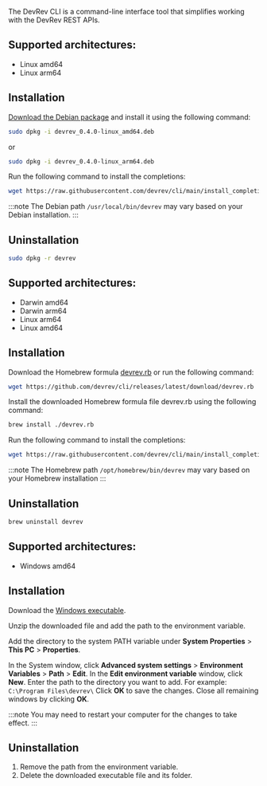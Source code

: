 The DevRev CLI is a command-line interface tool that simplifies working with the DevRev REST APIs.

<Tabs groupId="cli">
   <TabItem value="linux" label="Debian">

## Supported architectures:
- Linux amd64
- Linux arm64

## Installation

[Download the Debian package](https://github.com/devrev/cli/releases/latest) and install it using the following command:

```bash
sudo dpkg -i devrev_0.4.0-linux_amd64.deb
```

or

```bash
sudo dpkg -i devrev_0.4.0-linux_arm64.deb
```

Run the following command to install the completions:

```bash
wget https://raw.githubusercontent.com/devrev/cli/main/install_completions.sh && sh install_completions.sh /usr/local/bin/devrev
```

:::note
The Debian path `/usr/local/bin/devrev` may vary based on your Debian installation.
:::

## Uninstallation

```bash
sudo dpkg -r devrev
```

  </TabItem>
  <TabItem value="mac" label="Mac OS">

## Supported architectures:

- Darwin amd64
- Darwin arm64
- Linux arm64
- Linux amd64

## Installation

Download the Homebrew formula [devrev.rb](https://github.com/devrev/cli/releases/latest/download/devrev.rb) or run the following command:

```bash
wget https://github.com/devrev/cli/releases/latest/download/devrev.rb
```

Install the downloaded Homebrew formula file devrev.rb using the following command:

```bash
brew install ./devrev.rb
```

Run the following command to install the completions:

```bash
wget https://raw.githubusercontent.com/devrev/cli/main/install_completions.sh && sh install_completions.sh /opt/homebrew/bin/devrev
```

:::note
The Homebrew path `/opt/homebrew/bin/devrev` may vary based on your Homebrew installation
:::

## Uninstallation

```bash
brew uninstall devrev
```

  </TabItem>
<TabItem value="windows" label="Windows">

## Supported architectures:

- Windows amd64

## Installation

Download the [Windows executable](https://github.com/devrev/cli/releases/latest).

Unzip the downloaded file and add the path to the environment variable.

Add the directory to the system PATH variable under **System Properties** > **This PC** > **Properties**.

In the System window, click **Advanced system settings** > **Environment Variables** > **Path** > **Edit**.
In the **Edit environment variable** window, click **New**. Enter the path to the directory you want to add. For example: `C:\Program Files\devrev\`
Click **OK** to save the changes. Close all remaining windows by clicking **OK**.

:::note
You may need to restart your computer for the changes to take effect.
:::

## Uninstallation

1. Remove the path from the environment variable.
2. Delete the downloaded executable file and its folder.

</TabItem>
</Tabs>
